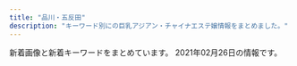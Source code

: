 ```yaml
---
title: "品川・五反田"
description: "キーワード別にの巨乳アジアン・チャイナエステ嬢情報をまとめました。"
---
```


新着画像と新着キーワードをまとめています。
2021年02月26日の情報です。

<DmmAffiliateIns />
<KeywordTable
  shops={
    [
    {
        "name": "\u82b1\u8863",
        "url": "http://hanagoromo.work/",
        "keywords": {},
        "station": "JR\u4e94\u53cd\u7530\u99c5",
        "img_links": [
            "http://hanagoromo.work/b3.jpg",
            "http://hanagoromo.work/staff_t.jpg",
            "http://hanagoromo.work/nana1.jpg",
            "http://hanagoromo.work/hitomi1.jpg",
            "http://hanagoromo.work/s1.png",
            "http://hanagoromo.work/tina2.jpg",
            "http://hanagoromo.work/eri.jpg",
            "http://hanagoromo.work/int2.jpg",
            "http://hanagoromo.work/mio2.jpg",
            "http://hanagoromo.work/yuna1.jpg",
            "http://hanagoromo.work/yuyu.jpg",
            "http://hanagoromo.work/sys.jpg",
            "http://hanagoromo.work/1.jpg",
            "http://hanagoromo.work/rina2.jpeg",
            "http://hanagoromo.work/mio.jpg",
            "http://hanagoromo.work/interior_t.jpg",
            "http://hanagoromo.work/ai3.jpg",
            "http://hanagoromo.work/hitomi.jpg",
            "http://hanagoromo.work/ai2.jpg",
            "http://hanagoromo.work/main_top.jpg",
            "http://hanagoromo.work/sayaka.jpg",
            "http://hanagoromo.work/yumi.jpg",
            "http://hanagoromo.work/yumi1.jpg",
            "http://hanagoromo.work/2.jpg",
            "http://hanagoromo.work/6.jpg",
            "http://hanagoromo.work/nana.jpg",
            "http://hanagoromo.work/4.jpg",
            "http://hanagoromo.work/mens-esthe1.png",
            "http://hanagoromo.work/rie1.jpg",
            "http://hanagoromo.work/nana2.jpg",
            "http://hanagoromo.work/miyuki1.jpg",
            "http://hanagoromo.work/hitomi2.jpg",
            "http://hanagoromo.work/tina.jpg",
            "http://hanagoromo.work/b1.jpg",
            "http://hanagoromo.work/b2.jpg",
            "http://hanagoromo.work/yuki.jpg",
            "http://hanagoromo.work/yuna2.jpg",
            "http://hanagoromo.work/ta.png",
            "http://hanagoromo.work/rina1.jpeg",
            "http://hanagoromo.work/3.jpg",
            "http://hanagoromo.work/interior1.jpg",
            "http://hanagoromo.work/head.jpg",
            "http://hanagoromo.work/112.jpg",
            "http://hanagoromo.work/miyuki.jpg",
            "http://hanagoromo.work/mio1.jpg"
        ]
    },
    {
        "name": "\u30d5\u30ed\u30fc\u30e9",
        "img_links": [],
        "url": "http://f-aroma.info/",
        "keywords": {},
        "station": "JR\u54c1\u5ddd\u99c5\u9ad8\u8f2a\u53e3"
    },
    {
        "img_links": [
            "http://www.kenkou-house.info/img/s12.jpg",
            "http://www.kenkou-house.info/img/body-.png",
            "http://www.kenkou-house.info/img/s16.jpg",
            "http://www.kenkou-house.info/img/s33.jpg",
            "http://www.kenkou-house.info/img/s4.jpg",
            "http://www.kenkou-house.info/img/Himawari_468_60.png",
            "http://www.kenkou-house.info/img/s91.jpg",
            "http://www.kenkou-house.info/img/m7.png",
            "http://www.kenkou-house.info/img/m5.png",
            "http://www.kenkou-house.info/img/s22.jpg",
            "http://www.kenkou-house.info/img/s15.jpg",
            "http://www.kenkou-house.info/img/s.png",
            "http://www.kenkou-house.info/img/head.png",
            "http://www.kenkou-house.info/img/door.png",
            "http://www.kenkou-house.info/img/m3.png",
            "http://www.kenkou-house.info/img/s13.jpg",
            "http://www.kenkou-house.info/img/bottmo-ritght.png",
            "http://www.kenkou-house.info/img/s61.jpg",
            "http://www.kenkou-house.info/img/Himawari_160_45.png",
            "http://www.kenkou-house.info/img/s17.jpg",
            "http://www.kenkou-house.info/img/m2.png",
            "http://www.kenkou-house.info/img/s14.jpg",
            "http://www.kenkou-house.info/img/bottmo-left.png",
            "http://www.kenkou-house.info/img/s1.jpg",
            "http://www.kenkou-house.info/img/s7.jpg",
            "http://www.kenkou-house.info/img/m4.png",
            "http://www.kenkou-house.info/img/s21.jpg",
            "http://www.kenkou-house.info/img/s11.jpg",
            "http://www.kenkou-house.info/img/s20.jpg",
            "http://www.kenkou-house.info/img/m8.png",
            "http://www.kenkou-house.info/img/m1.png",
            "http://www.kenkou-house.info/img/Himawari_88_31.png",
            "http://www.kenkou-house.info/img/Himawari_200_40.png",
            "http://www.kenkou-house.info/img/play.png",
            "http://www.kenkou-house.info/img/m6.png"
        ],
        "station": "JR\u4e94\u53cd\u7530\u99c5\u6771\u53e3",
        "name": "\u3072\u307e\u308f\u308a",
        "keywords": {
            "C": 8
        },
        "url": "http://www.kenkou-house.info/"
    },
    {
        "keywords": {},
        "name": "\u7d2b\u306e\u8776",
        "url": "http://p-fly.work/",
        "img_links": [
            "http://p-fly.work/images/7.jpg",
            "http://p-fly.work/images/interior_t.png",
            "http://p-fly.work/staff/koko.jpg",
            "http://p-fly.work/images/staff_t.png",
            "http://p-fly.work/staff/yuki.jpg",
            "http://p-fly.work/images/sys2.jpg",
            "http://p-fly.work/staff/sara.jpg",
            "http://p-fly.work/img/yuki1.jpg",
            "http://p-fly.work/images/b3.jpg",
            "http://p-fly.work/images/line.png",
            "http://p-fly.work/images/sys1.jpg",
            "http://p-fly.work/img/koko1.jpg",
            "http://p-fly.work/images/12.jpg",
            "http://p-fly.work/images/head.png",
            "http://p-fly.work/images/1.jpg",
            "http://p-fly.work/images/tr.jpg",
            "http://p-fly.work/staff/yuyu.jpg",
            "http://p-fly.work/img/sara1.jpg",
            "http://p-fly.work/images/b1.jpg",
            "http://p-fly.work/images/mobile.jpg",
            "http://p-fly.work/images/int2.png",
            "http://p-fly.work/img/yuyu1.jpg",
            "http://p-fly.work/images/13.jpg",
            "http://p-fly.work/img/mai1.jpg",
            "http://p-fly.work/images/ac1.jpg",
            "http://p-fly.work/images/news.jpg",
            "http://p-fly.work/staff/mai.jpg",
            "http://p-fly.work/images/sys3.jpg",
            "http://p-fly.work/images/sys4.png",
            "http://p-fly.work/images/int1.jpg",
            "http://p-fly.work/images/b2.jpg",
            "http://p-fly.work/images/10.jpg"
        ],
        "station": "JR\u4e94\u53cd\u7530\u99c5\u897f\u53e3"
    },
    {
        "url": "http://es-mirei.com/",
        "img_links": [
            "http://es-mirei.com/staffPhoto/s20170911152129.jpg",
            "http://es-mirei.com/staffPhoto/s20180613122502.jpg",
            "http://es-mirei.com/staffPhoto/b20180209180323.jpg",
            "http://es-mirei.com/images/noImg.jpg",
            "http://es-mirei.com/staffPhoto/b20170911152129.jpg",
            "http://es-mirei.com/staffPhoto/s20170728165536.jpg",
            "http://es-mirei.com/staffPhoto/s20180209180323.jpg",
            "http://es-mirei.com/images/returnStaffBtn.png",
            "http://es-mirei.com/images/store/06.jpg",
            "http://es-mirei.com/images/store/05.jpg",
            "http://es-mirei.com/staffPhoto/b20170728165302.jpg",
            "http://es-mirei.com/staffPhoto/b20180613122502.jpg",
            "http://es-mirei.com/staffPhoto/b20170728165256.jpg",
            "http://es-mirei.com/staffPhoto/s20170728165256.jpg",
            "http://es-mirei.com/staffPhoto/b20170908125528.jpg",
            "http://es-mirei.com/images/store/02.jpg",
            "http://es-mirei.com/staffPhoto/s20170908125528.jpg",
            "http://es-mirei.com/staffPhoto/b20170728165536.jpg",
            "http://es-mirei.com/staffPhoto/b20170911152114.jpg",
            "http://es-mirei.com/images/s3Slider1Images/03.jpg",
            "http://es-mirei.com/images/store/03.jpg",
            "http://es-mirei.com/images/store/01.jpg",
            "http://es-mirei.com/staffPhoto/s20170911152114.jpg",
            "http://es-mirei.com/images/s3Slider1Images/01.jpg",
            "http://es-mirei.com/staffPhoto/s20170728165302.jpg",
            "http://es-mirei.com/images/store/04.jpg",
            "http://es-mirei.com/images/s3Slider1Images/02.jpg"
        ],
        "station": "JR\u4e94\u53cd\u7530\u99c5\u897f\u53e3",
        "keywords": {
            "86": 2,
            "E": 8,
            "87": 4,
            "85": 2,
            "88": 2
        },
        "name": "\u7f8e\u4f36"
    },
    {
        "station": "JR\u4e94\u53cd\u7530\u99c5\u897f\u53e3",
        "keywords": {
            "C": 13
        },
        "url": "http://www.es-yuduki.com/",
        "img_links": [
            "http://www.es-yuduki.com/css/progress03.jpg",
            "http://www.es-yuduki.com/css/nav/nav-002.jpg",
            "http://www.es-yuduki.com/css/progress08.jpg",
            "http://www.es-yuduki.com/css/nav/change-007.jpg",
            "http://www.es-yuduki.com/css/staff01-b.jpg",
            "http://www.es-yuduki.com/css/nav/nav-005.jpg",
            "http://www.es-yuduki.com/css/progress06.jpg",
            "http://www.es-yuduki.com/css/staff02.jpg",
            "http://www.es-yuduki.com/css/staff03-b.jpg",
            "http://www.es-yuduki.com/css/coupon003.jpg",
            "http://www.es-yuduki.com/css/progress01.jpg",
            "http://www.es-yuduki.com/css/nav/change-002.jpg",
            "http://www.es-yuduki.com/css/staff03.jpg",
            "http://www.es-yuduki.com/css/progress02.jpg",
            "http://www.es-yuduki.com/css/kanban.jpg",
            "http://www.es-yuduki.com/css/staff00.jpg",
            "http://www.es-yuduki.com/css/staff01.jpg",
            "http://www.es-yuduki.com/css/nav/change-0003.jpg",
            "http://www.es-yuduki.com/css/nav/change-001.jpg",
            "http://www.es-yuduki.com/css/nav/nav-007.jpg",
            "http://www.es-yuduki.com/css/nav/nav-001.jpg",
            "http://www.es-yuduki.com/css/nav/change-006.jpg",
            "http://www.es-yuduki.com/css/nav/nav-004.jpg",
            "http://www.es-yuduki.com/css/progress05.jpg",
            "http://www.es-yuduki.com/css/staff02-b.jpg",
            "http://www.es-yuduki.com/css/progress04.jpg",
            "http://www.es-yuduki.com/css/nav/change-004.jpg",
            "http://www.es-yuduki.com/css/nav/change-005.jpg",
            "http://www.es-yuduki.com/css/head.jpg",
            "http://www.es-yuduki.com/css/nav/nav-006.jpg",
            "http://www.es-yuduki.com/css/progress07.jpg",
            "http://www.es-yuduki.com/css/main-top05.png",
            "http://www.es-yuduki.com/css/nav/nav-0003.jpg"
        ],
        "name": "\u30de\u30c3\u30b5\u30fc\u30b8\u306e\u5915\u6708"
    },
    {
        "url": "http://www.relax-fuyou.info/",
        "station": "JR\u4e94\u53cd\u7530\u99c5\u6771\u53e3",
        "name": "\u8299\u84c9\uff5e\u30d5\u30e8\u30a6\uff5e",
        "keywords": {
            "86": 2,
            "84": 5,
            "D": 5,
            "90": 2,
            "C": 3,
            "G": 1,
            "E": 5,
            "88": 3,
            "87": 2
        },
        "img_links": [
            "http://www.relax-fuyou.info/img/st1.jpg",
            "http://www.relax-fuyou.info/img/st41.jpg",
            "http://www.relax-fuyou.info/img/st5.jpg",
            "http://www.relax-fuyou.info/img/st201.jpg",
            "http://www.relax-fuyou.info/img/sta19.jpg",
            "http://www.relax-fuyou.info/img/top.jpg",
            "http://www.relax-fuyou.info/img/sta5.jpg",
            "http://www.relax-fuyou.info/img/st150.jpg",
            "http://www.relax-fuyou.info/img/st160.jpg",
            "http://www.relax-fuyou.info/img/st141.jpg",
            "http://www.relax-fuyou.info/img/st161.jpg",
            "http://www.relax-fuyou.info/img/st110.jpg",
            "http://www.relax-fuyou.info/img/st7.jpg",
            "http://www.relax-fuyou.info/img/sta15.jpg",
            "http://www.relax-fuyou.info/img/sta18.jpg",
            "http://www.relax-fuyou.info/img/st11.jpg",
            "http://www.relax-fuyou.info/img/st72.jpg",
            "http://www.relax-fuyou.info/img/st71.jpg",
            "http://www.relax-fuyou.info/img/sta20.jpg",
            "http://www.relax-fuyou.info/img/st181.jpg",
            "http://www.relax-fuyou.info/img/st8.jpg",
            "http://www.relax-fuyou.info/img/st17.jpg",
            "http://www.relax-fuyou.info/img/st140.jpg",
            "http://www.relax-fuyou.info/img/st42.jpg",
            "http://www.relax-fuyou.info/img/sta17.jpg",
            "http://www.relax-fuyou.info/img/sta16.jpg",
            "http://www.relax-fuyou.info/img/sta8.jpg",
            "http://www.relax-fuyou.info/img/st191.jpg",
            "http://www.relax-fuyou.info/img/r9.jpg",
            "http://www.relax-fuyou.info/img/st10.jpg",
            "http://www.relax-fuyou.info/img/sta1.jpg",
            "http://www.relax-fuyou.info/img/st171.jpg"
        ]
    },
    {
        "keywords": {},
        "img_links": [
            "http://lacure.link/images/s1.jpg",
            "http://lacure.link/images/r2.jpg",
            "http://lacure.link/images/kol.jpg",
            "http://lacure.link/images/top2.jpg",
            "http://lacure.link/images/r4.jpg",
            "http://lacure.link/images/zi.png",
            "http://lacure.link/images/gb01.png",
            "http://lacure.link/images/face.png",
            "http://lacure.link/images/r5.jpg",
            "http://lacure.link/images/g6.jpg",
            "http://lacure.link/images/left3.png",
            "http://lacure.link/images/news.png",
            "http://lacure.link/images/g3.jpg",
            "http://lacure.link/images/g5.jpg",
            "http://lacure.link/images/r1.jpg",
            "http://lacure.link/images/g1.jpg",
            "http://lacure.link/images/sayuri.jpg",
            "http://lacure.link/images/s_staff.png",
            "http://lacure.link/images/g2.jpg",
            "http://lacure.link/images/asali.jpg",
            "http://lacure.link/images/yuki.jpg",
            "http://lacure.link/images/r3.jpg",
            "http://lacure.link/images/kiki.jpg",
            "http://lacure.link/images/r6.jpg",
            "http://lacure.link/images/g0.jpg"
        ],
        "station": "\u6238\u8d8a\u9280\u5ea7\u99c5",
        "name": "\u30e9\u30ad\u30e5\u30a2",
        "url": "http://lacure.link/"
    },
    {
        "url": "http://gotanda.pepper.jp/",
        "keywords": {},
        "img_links": [
            "http://gotanda.pepper.jp/m048.png",
            "http://gotanda.pepper.jp/m02272.jpg",
            "http://gotanda.pepper.jp/m049.png",
            "http://gotanda.pepper.jp/m173.jpg",
            "http://gotanda.pepper.jp/gotanda001.jpg",
            "http://gotanda.pepper.jp/20151109231038834554.jpg",
            "http://gotanda.pepper.jp/1-01.png"
        ],
        "station": "JR\u4e94\u53cd\u7530\u99c5\u897f\u53e3",
        "name": "\u4e94\u53cd\u7530\u30e1\u30c7\u30a3\u30ab\u30eb\u30a8\u30f3"
    },
    {
        "station": "JR\u4e94\u53cd\u7530\u99c5\u897f\u53e3",
        "url": "https://tsukiwa.info/",
        "img_links": [
            "https://tsukiwa.info/img/bar_gallery.png",
            "https://tsukiwa.info/img/bar_staff.png",
            "https://tsukiwa.info/img/staff/IMG_3569.jpg",
            "https://tsukiwa.info/img/staff_top/20201219_2.jpg",
            "https://tsukiwa.info/img/staff/koko3.jpg",
            "https://tsukiwa.info/img/staff/sara244.jpg",
            "https://tsukiwa.info/img/staff/no_image.jpg",
            "https://tsukiwa.info/img/news3.png",
            "https://tsukiwa.info/img/staff/g121.jpg",
            "https://tsukiwa.info/img/event/20210128.png",
            "https://tsukiwa.info/img/staff/ruru1.jpg",
            "https://tsukiwa.info/img/top_map.jpg",
            "https://tsukiwa.info/img/staff/mimi202012.jpg",
            "https://tsukiwa.info/img/staff/rumi04.jpg",
            "https://tsukiwa.info/img/staff/yuri001.jpg",
            "https://tsukiwa.info/img/staff/mimi01.jpg",
            "https://tsukiwa.info/img/news1.png",
            "https://tsukiwa.info/img/staff_top/20201219_1.jpg",
            "https://tsukiwa.info/img/QRcode.png",
            "https://tsukiwa.info/img/akusesu-top0.jpg",
            "https://tsukiwa.info/img/event/camp03.jpg",
            "https://tsukiwa.info/img/staff/mimi20202.jpg",
            "https://tsukiwa.info/img/staff/rumi02.jpg",
            "https://tsukiwa.info/img/pickupGirl.png",
            "https://tsukiwa.info/img/staff/sara242.jpg",
            "https://tsukiwa.info/img/staff/sara241.jpg",
            "https://tsukiwa.info/img/staff/aya2101.jpg",
            "https://www.a-side.com/ad/koko/include/banner/koko_200x40.png",
            "https://tsukiwa.info/img/staff/sara243.jpg",
            "https://tsukiwa.info/img/bar_profile.png",
            "https://tsukiwa.info/img/staff/g12.jpg",
            "https://tsukiwa.info/img/staff/5AD524C3-384E-48C5-9527-57A24BF6D687.jpeg",
            "https://tsukiwa.info/img/staff/mika05.jpg"
        ],
        "keywords": {},
        "name": "\u6708\u306e\u548c"
    },
    {
        "keywords": {},
        "img_links": [
            "http://hi-msg.com/tonpoh/images/p-11-1.jpg",
            "http://hi-msg.com/tonpoh/images/p-6-1.jpg",
            "http://hi-msg.com/tonpoh/images/fla-3.png",
            "http://hi-msg.com/tonpoh/images/p-12-1.jpg",
            "http://hi-msg.com/tonpoh/images/p-8-1.jpg",
            "http://hi-msg.com/tonpoh/images/p-0.jpg",
            "http://hi-msg.com/tonpoh/images/s4.jpg",
            "http://hi-msg.com/tonpoh/images/p-14.jpg",
            "http://hi-msg.com/tonpoh/images/p-13-1.jpg",
            "http://hi-msg.com/tonpoh/images/p-8.jpg",
            "http://hi-msg.com/tonpoh/images/p-10.jpg",
            "http://hi-msg.com/tonpoh/images/p-7.jpg",
            "http://hi-msg.com/tonpoh/images/fla-1.png",
            "http://hi-msg.com/tonpoh/images/p-6.jpg",
            "http://hi-msg.com/tonpoh/images/l.png",
            "http://hi-msg.com/tonpoh/images/botton.png",
            "http://hi-msg.com/tonpoh/images/p-2.jpg",
            "http://hi-msg.com/tonpoh/images/p-7-1.jpg",
            "http://hi-msg.com/tonpoh/images/p-9.jpg",
            "http://hi-msg.com/tonpoh/images/p-14-1.jpg",
            "http://hi-msg.com/tonpoh/images/no.png",
            "http://hi-msg.com/tonpoh/images/s8.png",
            "http://hi-msg.com/tonpoh/images/p-4.jpg",
            "http://hi-msg.com/tonpoh/images/p-11.jpg",
            "http://hi-msg.com/tonpoh/images/p-12.jpg",
            "http://hi-msg.com/tonpoh/images/p-5.jpg",
            "http://hi-msg.com/tonpoh/images/tit-sys.png",
            "http://hi-msg.com/tonpoh/images/s1.png",
            "http://hi-msg.com/tonpoh/images/line.png",
            "http://hi-msg.com/tonpoh/images/tit-staff.png",
            "http://hi-msg.com/tonpoh/images/p-1.jpg",
            "http://hi-msg.com/tonpoh/images/s5.png",
            "http://hi-msg.com/tonpoh/images/p-13.jpg",
            "http://hi-msg.com/tonpoh/images/p-9-1.jpg",
            "http://hi-msg.com/tonpoh/images/p-10-1.jpg",
            "http://hi-msg.com/tonpoh/images/fla.png",
            "http://hi-msg.com/tonpoh/images/s6.png",
            "http://hi-msg.com/tonpoh/images/s9.png",
            "http://hi-msg.com/tonpoh/images/ll.png"
        ],
        "url": "http://hi-msg.com/tonpoh/",
        "name": "\u30c8\u30f3\u30dd\u30fc",
        "station": "JR\u4e94\u53cd\u7530\u99c5\u897f\u53e3"
    },
    {
        "img_links": [
            "http://momipara.jp/img/link/momi88.jpg",
            "https://www.hatena.ne.jp/images/wwwridge/ok@2x.png",
            "http://\u30a2\u30b8\u30a2\u30f3\u30a8\u30b9\u30c6.biz/images/88-31.jpg",
            "https://b.st-hatena.com/images/entry-button/button-only@2x.png",
            "http://b.hatena.ne.jp/images/v4/public/add/hatenabookmark_android.png",
            "https://www.hatena.ne.jp/images/wwwridge/ng@2x.png",
            "https://www.hatena.ne.jp/images/wwwridge/help@2x.png",
            "http://b.hatena.ne.jp/images/v4/public/add/hatenabookmark_ios7.png",
            "https://b.hatena.ne.jp/images/v4/public/add/hatenabookmark_android.png",
            "https://b.hatena.ne.jp/images/v4/public/add/hatenabookmark_ios7.png"
        ],
        "url": "https://loveraspberry.eei.jp/",
        "keywords": {},
        "name": "\u7652\u3057\u30cf\u30a6\u30b9",
        "station": "JR\u4e94\u53cd\u7530\u99c5\u897f\u53e3"
    },
    {
        "img_links": [
            "http://www.kouroku-este.com/img/staff/ccc/ccc1.jpg",
            "http://www.kouroku-este.com/img/system/service01.jpg",
            "http://www.kouroku-este.com/img/staff/ggg/ggg1.jpg",
            "http://www.kouroku-este.com/img/staff/ccc/ccc2.jpg",
            "http://www.kouroku-este.com/img/staff/eee/s-eee2.jpg",
            "http://www.kouroku-este.com/img/top/listmark1.png",
            "http://www.kouroku-este.com/img/staff/fff/s-fff2.jpg",
            "http://www.kouroku-este.com/img/staff/bbb/bbb1.jpg",
            "http://www.kouroku-este.com/img/menu/info_r.jpg",
            "http://www.kouroku-este.com/img/staff/aaa/aaa1.jpg",
            "http://www.kouroku-este.com/img/system/service02.jpg",
            "http://www.kouroku-este.com/img/staff/fff/s-fff1.jpg",
            "http://www.kouroku-este.com/img/staff/eee/s-eee1.jpg",
            "http://www.kouroku-este.com/img/staff/aaa/aaa2.jpg"
        ],
        "keywords": {
            "C": 15
        },
        "name": "\u5eb7\u7984",
        "url": "http://www.kouroku-este.com/",
        "station": "JR\u54c1\u5ddd\u99c5\u9ad8\u8f2a\u53e3"
    }
]
}
/>
<DmmAffiliateScript />
